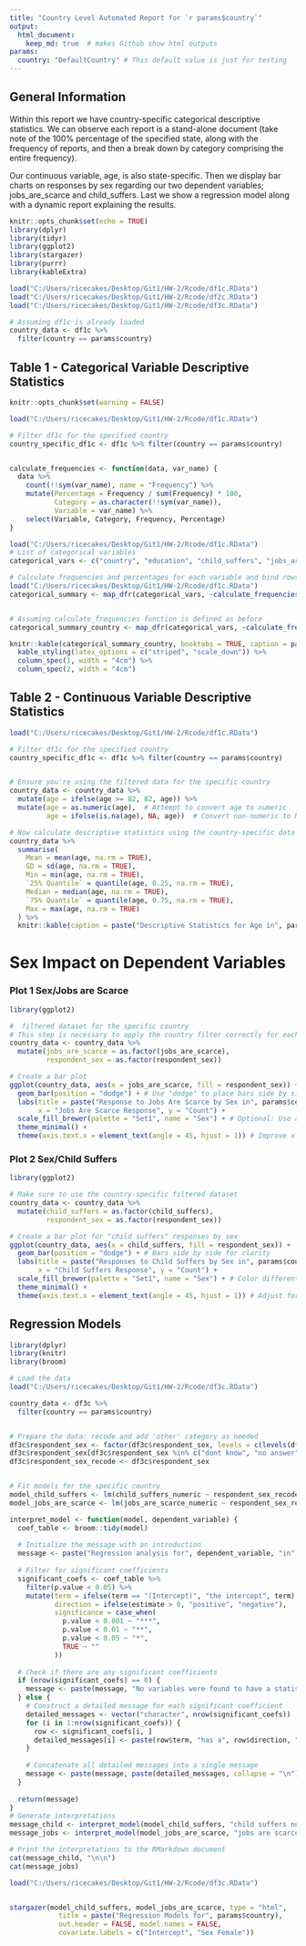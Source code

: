 ```yaml
---
title: "Country Level Automated Report for `r params$country`"
output:
  html_document:
    keep_md: true  # makes Github show html outputs
params:
  country: "DefaultCountry" # This default value is just for testing
---
```

## General Information ##

  Within this report we have country-specific categorical descriptive statistics. We can observe each report is a stand-alone document (take note of the 100% percentage of the specified state, along with the frequency of reports, and then a break down by category comprising the entire frequency). 
  
  Our continuous variable, age, is also state-specific. Then we display bar charts on responses by sex regarding our two dependent variables; jobs_are_scarce and child_suffers. Last we show a regression model along with a dynamic report explaining the results. 

```r
knitr::opts_chunk$set(echo = TRUE)
library(dplyr)
library(tidyr)
library(ggplot2)
library(stargazer)
library(purrr)
library(kableExtra)

load("C:/Users/ricecakes/Desktop/Git1/HW-2/Rcode/df1c.RData")
load("C:/Users/ricecakes/Desktop/Git1/HW-2/Rcode/df2c.RData")
load("C:/Users/ricecakes/Desktop/Git1/HW-2/Rcode/df3c.RData")
```

```r

# Assuming df1c is already loaded
country_data <- df1c %>%
  filter(country == params$country)

```


## Table 1 - Categorical Variable Descriptive Statistics ##
```r
knitr::opts_chunk$set(warning = FALSE)

load("C:/Users/ricecakes/Desktop/Git1/HW-2/Rcode/df1c.RData")

# Filter df1c for the specified country
country_specific_df1c <- df1c %>% filter(country == params$country)


calculate_frequencies <- function(data, var_name) {
  data %>%
    count(!!sym(var_name), name = "Frequency") %>%
    mutate(Percentage = Frequency / sum(Frequency) * 100,
           Category = as.character(!!sym(var_name)),
           Variable = var_name) %>%
    select(Variable, Category, Frequency, Percentage)
}

load("C:/Users/ricecakes/Desktop/Git1/HW-2/Rcode/df1c.RData")
# List of categorical variables
categorical_vars <- c("country", "education", "child_suffers", "jobs_are_scarce")

# Calculate frequencies and percentages for each variable and bind rows together
load("C:/Users/ricecakes/Desktop/Git1/HW-2/Rcode/df1c.RData")
categorical_summary <- map_dfr(categorical_vars, ~calculate_frequencies(df1c, .x))


# Assuming calculate_frequencies function is defined as before
categorical_summary_country <- map_dfr(categorical_vars, ~calculate_frequencies(country_data, .x))

knitr::kable(categorical_summary_country, booktabs = TRUE, caption = paste("Descriptive Summary of Categorical Variables for", params$country)) %>%
  kable_styling(latex_options = c("striped", "scale_down")) %>%
  column_spec(1, width = "4cm") %>%
  column_spec(2, width = "4cm")


``` 
## Table 2 - Continuous Variable Descriptive Statistics ##
```r
load("C:/Users/ricecakes/Desktop/Git1/HW-2/Rcode/df1c.RData")

# Filter df1c for the specified country
country_specific_df1c <- df1c %>% filter(country == params$country)


# Ensure you're using the filtered data for the specific country
country_data <- country_data %>%
  mutate(age = ifelse(age >= 82, 82, age)) %>%
  mutate(age = as.numeric(age),  # Attempt to convert age to numeric
         age = ifelse(is.na(age), NA, age))  # Convert non-numeric to NA

# Now calculate descriptive statistics using the country-specific data
country_data %>%
  summarise(
    Mean = mean(age, na.rm = TRUE),
    SD = sd(age, na.rm = TRUE),
    Min = min(age, na.rm = TRUE),
    `25% Quantile` = quantile(age, 0.25, na.rm = TRUE),
    Median = median(age, na.rm = TRUE),
    `75% Quantile` = quantile(age, 0.75, na.rm = TRUE),
    Max = max(age, na.rm = TRUE)
  ) %>%
  knitr::kable(caption = paste("Descriptive Statistics for Age in", params$country))
```
# Sex Impact on Dependent Variables #

### Plot 1 Sex/Jobs are Scarce ###
```r
library(ggplot2)

#  filtered dataset for the specific country
# This step is necessary to apply the country filter correctly for each report
country_data <- country_data %>%
  mutate(jobs_are_scarce = as.factor(jobs_are_scarce),
         respondent_sex = as.factor(respondent_sex))

# Create a bar plot
ggplot(country_data, aes(x = jobs_are_scarce, fill = respondent_sex)) +
  geom_bar(position = "dodge") + # Use "dodge" to place bars side by side
  labs(title = paste("Response to Jobs Are Scarce by Sex in", params$country),
       x = "Jobs Are Scarce Response", y = "Count") +
  scale_fill_brewer(palette = "Set1", name = "Sex") + # Optional: Use a color palette
  theme_minimal() +
  theme(axis.text.x = element_text(angle = 45, hjust = 1)) # Improve x-axis label readability
```

### Plot 2 Sex/Child Suffers ###

```r
library(ggplot2)

# Make sure to use the country-specific filtered dataset
country_data <- country_data %>%
  mutate(child_suffers = as.factor(child_suffers),
         respondent_sex = as.factor(respondent_sex))

# Create a bar plot for "child suffers" responses by sex
ggplot(country_data, aes(x = child_suffers, fill = respondent_sex)) +
  geom_bar(position = "dodge") + # Bars side by side for clarity
  labs(title = paste("Responses to Child Suffers by Sex in", params$country),
       x = "Child Suffers Response", y = "Count") +
  scale_fill_brewer(palette = "Set1", name = "Sex") + # Color differentiation
  theme_minimal() +
  theme(axis.text.x = element_text(angle = 45, hjust = 1)) # Adjust for readability
```

## Regression Models ##

```r

library(dplyr)
library(knitr)
library(broom)

# Load the data
load("C:/Users/ricecakes/Desktop/Git1/HW-2/Rcode/df3c.RData")

country_data <- df3c %>%
  filter(country == params$country)


# Prepare the data: recode and add 'other' category as needed
df3c$respondent_sex <- factor(df3c$respondent_sex, levels = c(levels(df3c$respondent_sex), "other"))
df3c$respondent_sex[df3c$respondent_sex %in% c("dont know", "no answer")] <- "other"
df3c$respondent_sex_recode <- df3c$respondent_sex


# Fit models for the specific country
model_child_suffers <- lm(child_suffers_numeric ~ respondent_sex_recode, data = df3c)
model_jobs_are_scarce <- lm(jobs_are_scarce_numeric ~ respondent_sex_recode, data = df3c)

interpret_model <- function(model, dependent_variable) {
  coef_table <- broom::tidy(model)
  
  # Initialize the message with an introduction
  message <- paste("Regression analysis for", dependent_variable, "in", params$country, "reveals the following significant relationships (p < 0.05):\n")
  
  # Filter for significant coefficients
  significant_coefs <- coef_table %>%
    filter(p.value < 0.05) %>%
    mutate(term = ifelse(term == "(Intercept)", "the intercept", term),
           direction = ifelse(estimate > 0, "positive", "negative"),
           significance = case_when(
             p.value < 0.001 ~ "***",
             p.value < 0.01 ~ "**",
             p.value < 0.05 ~ "*",
             TRUE ~ ""
           ))
  
  # Check if there are any significant coefficients
  if (nrow(significant_coefs) == 0) {
    message <- paste(message, "No variables were found to have a statistically significant effect.")
  } else {
    # Construct a detailed message for each significant coefficient
    detailed_messages <- vector("character", nrow(significant_coefs))
    for (i in 1:nrow(significant_coefs)) {
      row <- significant_coefs[i, ]
      detailed_messages[i] <- paste(row$term, "has a", row$direction, "effect (estimate:", round(row$estimate, 3), row$significance, ")")
    }
    
    # Concatenate all detailed messages into a single message
    message <- paste(message, paste(detailed_messages, collapse = "\n"), sep = "\n")
  }
  
  return(message)
}
# Generate interpretations
message_child <- interpret_model(model_child_suffers, "child suffers numeric")
message_jobs <- interpret_model(model_jobs_are_scarce, "jobs are scarce numeric")

# Print the interpretations to the RMarkdown document
cat(message_child, "\n\n")
cat(message_jobs)


```



```r
load("C:/Users/ricecakes/Desktop/Git1/HW-2/Rcode/df3c.RData")


stargazer(model_child_suffers, model_jobs_are_scarce, type = "html",
            title = paste("Regression Models for", params$country),
            out.header = FALSE, model.names = FALSE,
            covariate.labels = c("Intercept", "Sex Female"))

```

